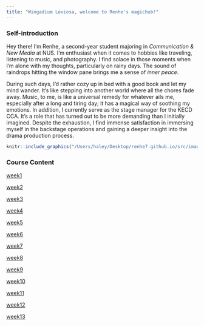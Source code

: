 ```yaml
---
title: "Wingadium Leviosa, welcome to Renhe's magichub!"
---
```


### Self-introduction

Hey there! I'm Renhe, a second-year student majoring in *Communication & New Media* at NUS. I'm enthusiast when it comes to hobbies like traveling, listening to music, and photography. I find solace in those moments when I'm alone with my thoughts, particularly on rainy days. The sound of raindrops hitting the window pane brings me a sense of *inner peace*.

During such days, I'd rather cozy up in bed with a good book and let my mind wander. It's like stepping into another world where all the chores fade away. Music, to me, is like a universal remedy for whatever ails me, especially after a long and tiring day; it has a magical way of soothing my emotions. In addition, I currently serve as the stage manager for the KECD CCA. It's a role that has turned out to be more demanding than I initially imagined. Despite the exhaustion, I find immense satisfaction in immersing myself in the backstage operations and gaining a deeper insight into the drama production process.

```r
knitr::include_graphics("/Users/haley/Desktop/renhe7.github.io/src/images/1.jpg")
```

### Course Content

[week1](https://github.com/renhe7/renhe/tree/main/Week1)

[week2](https://github.com/renhe7/renhe/tree/main/Week2)

[week3](https://github.com/renhe7/renhe/tree/main/Week3)

[week4](https://github.com/renhe7/renhe/tree/main/Week4)

[week5](https://github.com/renhe7/renhe/tree/main/Week5)

[week6](https://github.com/renhe7/renhe/tree/main/Week6)

[week7](https://github.com/renhe7/renhe/tree/main/Week%207)

[week8](https://github.com/renhe7/renhe/tree/main/Week8)

[week9](https://github.com/renhe7/renhe/tree/main/Week9)

[week10](https://github.com/renhe7/renhe/tree/main/Week10)

[week11](https://github.com/renhe7/renhe/tree/main/Week11)

[week12](https://github.com/renhe7/renhe/tree/main/Week12)

[week13](https://github.com/renhe7/renhe/tree/main/Week13)
